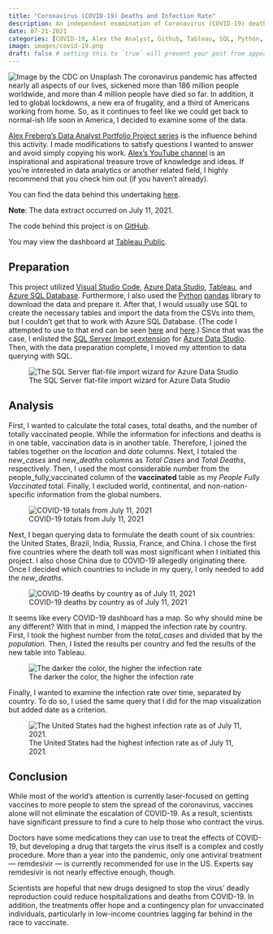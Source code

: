 ```yaml
---
title: "Coronavirus (COVID-19) Deaths and Infection Rate"
description: An independent examination of Coronavirus (COVID-19) death, infection, and vaccination data
date: 07-21-2021
categories: [COVID-19, Alex the Analyst, Github, Tableau, SQL, Python, pandas, Visual Studio Code] # self-defined categories
image: images/covid-19.png
draft: false # setting this to `true` will prevent your post from appearing on your listing page until you're ready!
---
```

![Image by the CDC on Unsplash](images/covid-19.png)
The coronavirus pandemic has affected nearly all aspects of our lives, sickened more than 186 million people worldwide, and more than 4 million people have died so far. In addition, it led to global lockdowns, a new era of frugality, and a third of Americans working from home. So, as it continues to feel like we could get back to normal-ish life soon in America, I decided to examine some of the data.

[Alex Freberg’s Data Analyst Portfolio Project series](https://www.youtube.com/playlist?list=PLUaB-1hjhk8H48Pj32z4GZgGWyylqv85f) is the influence behind this activity. I made modifications to satisfy questions I wanted to answer and avoid simply copying his work. [Alex’s YouTube channel](https://www.youtube.com/@AlexTheAnalyst) is an inspirational and aspirational treasure trove of knowledge and ideas. If you’re interested in data analytics or another related field, I highly recommend that you check him out (if you haven’t already).

You can find the data behind this undertaking [here](https://ourworldindata.org/covid-deaths).

**Note**: The data extract occurred on July 11, 2021.

The code behind this project is on [GitHub](https://github.com/baker-jr-john/Coronavirus_COVID-19_Deaths).

You may view the dashboard at [Tableau Public](https://public.tableau.com/app/profile/baker.jr.john/viz/CoronavirusCOVID-19DeathsandInfectionRate/Dashboard).

## Preparation
This project utilized [Visual Studio Code](https://code.visualstudio.com/), [Azure Data Studio](https://azure.microsoft.com/en-us/products/data-studio), [Tableau](https://www.tableau.com/products/public), and [Azure SQL Database](https://azure.microsoft.com/en-us/products/azure-sql/database/). Furthermore, I also used the [Python](https://www.python.org/) [pandas](https://pandas.pydata.org/) library to download the data and prepare it. After that, I would usually use SQL to create the necessary tables and import the data from the CSVs into them, but I couldn’t get that to work with Azure SQL Database. (The code I attempted to use to that end can be seen [here](https://github.com/baker-jr-john/Coronavirus_COVID-19_Deaths/blob/main/covid_deaths.sql) and [here](https://github.com/baker-jr-john/Coronavirus_COVID-19_Deaths/blob/main/covid_vaccinations.sql).) Since that was the case, I enlisted the [SQL Server Import extension](https://learn.microsoft.com/en-us/azure-data-studio/extensions/sql-server-import-extension) for [Azure Data Studio](https://azure.microsoft.com/en-us/products/data-studio). Then, with the data preparation complete, I moved my attention to data querying with SQL.

![The SQL Server flat-file import wizard for Azure Data Studio](images/azure_data_studio_screenshot.png)

## Analysis
First, I wanted to calculate the total cases, total deaths, and the number of totally vaccinated people. While the information for infections and deaths is in one table, vaccination data is in another table. Therefore, I joined the tables together on the *location* and *date* columns. Next, I totaled the *new_cases* and *new_deaths* columns as *Total Cases* and *Total Deaths*, respectively. Then, I used the most considerable number from the people_fully_vaccinated column of the **vaccinated** table as my *People Fully Vaccinated* total. Finally, I excluded world, continental, and non-nation-specific information from the global numbers.

![COVID-19 totals from July 11, 2021](images/totals_2021-07-11.png)

Next, I began querying data to formulate the death count of six countries: the United States, Brazil, India, Russia, France, and China. I chose the first five countries where the death toll was most significant when I initiated this project. I also chose China due to COVID-19 allegedly originating there. Once I decided which countries to include in my query, I only needed to add the *new_deaths*.

![COVID-19 deaths by country as of July 11, 2021](images/deaths_by_country_2021-07-11.png)

It seems like every COVID-19 dashboard has a map. So why should mine be any different? With that in mind, I mapped the infection rate by country. First, I took the highest number from the *total_cases* and divided that by the *population*. Then, I listed the results per country and fed the results of the new table into Tableau.

![The darker the color, the higher the infection rate](images/map_2021-07-11.png)

Finally, I wanted to examine the infection rate over time, separated by country. To do so, I used the same query that I did for the map visualization but added date as a criterion.

![The United States had the highest infection rate as of July 11, 2021.](images/infection_rate_2021-07-11.png)

## Conclusion
While most of the world’s attention is currently laser-focused on getting vaccines to more people to stem the spread of the coronavirus, vaccines alone will not eliminate the escalation of COVID-19. As a result, scientists have significant pressure to find a cure to help those who contract the virus.

Doctors have some medications they can use to treat the effects of COVID-19, but developing a drug that targets the virus itself is a complex and costly procedure. More than a year into the pandemic, only one antiviral treatment — remdesivir — is currently recommended for use in the US. Experts say remdesivir is not nearly effective enough, though.

Scientists are hopeful that new drugs designed to stop the virus’ deadly reproduction could reduce hospitalizations and deaths from COVID-19. In addition, the treatments offer hope and a contingency plan for unvaccinated individuals, particularly in low-income countries lagging far behind in the race to vaccinate.